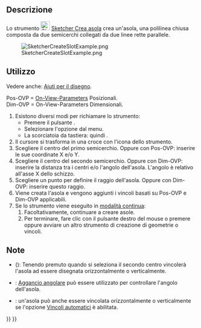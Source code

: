 <languages/>

{{Docnav/it
|[[Sketcher_CreateRegularPolygon/it|Poligono regolare]]
|[[Sketcher_CreateArcSlot/it|Asola ad arco]]
|[[Sketcher_Workbench/it|Sketcher]]
|IconL=Sketcher_CreateRegularPolygon.svg
|IconR=Sketcher_CreateArcSlot.svg
|IconC=Workbench_Sketcher.svg
}}

{{GuiCommand/it
|Name=Sketcher CreateSlot
|Name/it=Sketcher Crea asola
|MenuLocation=Schizzo → Geometrie Sketcher → Crea asola
|Workbenches=[[Sketcher_Workbench/it|Sketcher]]
|Shortcut={{KEY|G}} {{KEY|S}}
|SeeAlso=[[Sketcher_CreateArcSlot/it|Sketcher Crea asola ad arco]]
}}

<span id="Description"></span>
==Descrizione==

Lo strumento [[Image:Sketcher_CreateSlot.svg|24px]] [[Sketcher_CreateSlot/it|Sketcher Crea asola]] crea un'asola, una polilinea chiusa composta da due semicerchi collegati da due linee rette parallele.

[[Image:SketcherCreateSlotExample.png‎]]

<span id="Usage"></span>
==Utilizzo==

Vedere anche: [[Sketcher_Workbench/it#Drawing_aids|Aiuti per il disegno]].

Pos-OVP = [[Sketcher_Preferences/it#Generale|On-View-Parameters]] Posizionali. {{Version/it|1.0}}<br>
Dim-OVP = On-View-Parameters Dimensionali. {{Version/it|1.0}}

# Esistono diversi modi per richiamare lo strumento:
#* Premere il pulsante {{Button|[[Image:Sketcher_CreateSlot.svg|16px]] [[Sketcher_CreateSlot/it|Crea asola]]}}.
#* Selezionare l'opzione {{MenuCommand|Schizzo → Geometrie Sketcher → [[Image:Sketcher_CreateSlot.svg|16px]] Crea asola}} dal menu.
#* La scorciatoia da tastiera: {{KEY|G}} quindi {{KEY|S}}.
# Il cursore si trasforma in una croce con l'icona dello strumento.
# Scegliere il centro del primo semicerchio. Oppure con Pos-OVP: inserire le sue coordinate X e/o Y.
# Scegliere il centro del secondo semicerchio. Oppure con Dim-OVP: inserire la distanza tra i centri e/o l'angolo dell'asola. L'angolo è relativo all'asse X dello schizzo.
# Scegliere un punto per definire il raggio dell'asola. Oppure con Dim-OVP: inserire questo raggio.
# Viene creata l'asola e vengono aggiunti i vincoli basati su Pos-OVP e Dim-OVP applicabili.
# Se lo strumento viene eseguito in [[Sketcher_Workbench#Continue_modes/it|modalità continua]]:
## Facoltativamente, continuare a creare asole.
## Per terminare, fare clic con il pulsante destro del mouse o premere {{KEY|Esc}} oppure avviare un altro strumento di creazione di geometrie o vincoli.

<span id="Notes"></span>
==Note==

* {{VersionMinus/it|0.21}} ({{Version/it|0.20}}): Tenendo premuto {{KEY|Ctrl}} quando si seleziona il secondo centro vincolerà l'asola ad essere disegnata orizzontalmente o verticalmente.
* {{Version/it|1.0}}: [[Sketcher_Snap/it|Aggancio angolare]] può essere utilizzato per controllare l'angolo dell'asola.
* {{Version/it|0.20}}: un'asola può anche essere vincolata orizzontalmente o verticalmente se l'opzione [[Sketcher_Workbench/it#Auto_constraints|Vincoli automatici]] è abilitata.


{{Docnav/it
|[[Sketcher_CreateRegularPolygon/it|Poligono regolare]]
|[[Sketcher_CreateArcSlot/it|Asola ad arco]]
|[[Sketcher_Workbench/it|Sketcher]]
|IconL=Sketcher_CreateRegularPolygon.svg
|IconR=Sketcher_CreateArcSlot.svg
|IconC=Workbench_Sketcher.svg
}}

{{Sketcher_Tools_navi{{#translation:}}}}
{{Userdocnavi{{#translation:}}}}